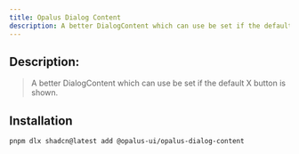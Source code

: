 ```yaml
---
title: Opalus Dialog Content
description: A better DialogContent which can use be set if the default X button is shown.
---
```


## Description:
> A better DialogContent which can use be set if the default X button is shown.


## Installation
```bash
pnpm dlx shadcn@latest add @opalus-ui/opalus-dialog-content
```